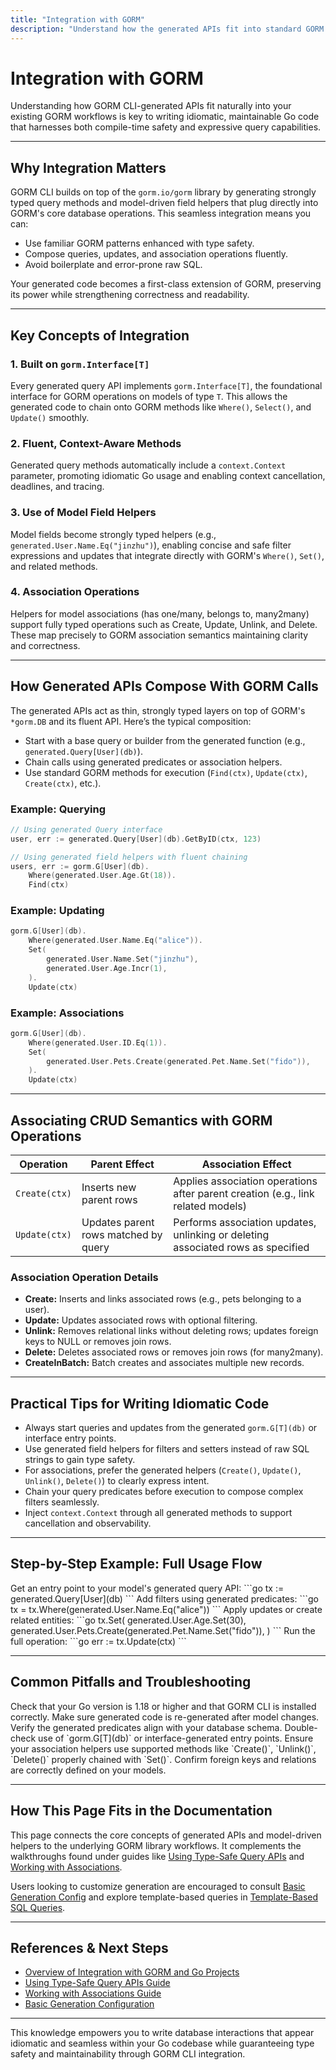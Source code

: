 ```yaml
---
title: "Integration with GORM"
description: "Understand how the generated APIs fit into standard GORM workflows. Learn how queries, updates, and association helpers are composed on top of `gorm.io/gorm` database operations, ensuring you write idiomatic, maintainable Go code."
---
```


# Integration with GORM

Understanding how GORM CLI-generated APIs fit naturally into your existing GORM workflows is key to writing idiomatic, maintainable Go code that harnesses both compile-time safety and expressive query capabilities.

---

## Why Integration Matters

GORM CLI builds on top of the `gorm.io/gorm` library by generating strongly typed query methods and model-driven field helpers that plug directly into GORM's core database operations. This seamless integration means you can: 

- Use familiar GORM patterns enhanced with type safety.
- Compose queries, updates, and association operations fluently.
- Avoid boilerplate and error-prone raw SQL.

Your generated code becomes a first-class extension of GORM, preserving its power while strengthening correctness and readability.

---

## Key Concepts of Integration

### 1. Built on `gorm.Interface[T]`

Every generated query API implements `gorm.Interface[T]`, the foundational interface for GORM operations on models of type `T`. This allows the generated code to chain onto GORM methods like `Where()`, `Select()`, and `Update()` smoothly.

### 2. Fluent, Context-Aware Methods

Generated query methods automatically include a `context.Context` parameter, promoting idiomatic Go usage and enabling context cancellation, deadlines, and tracing.

### 3. Use of Model Field Helpers

Model fields become strongly typed helpers (e.g., `generated.User.Name.Eq("jinzhu")`), enabling concise and safe filter expressions and updates that integrate directly with GORM's `Where()`, `Set()`, and related methods.

### 4. Association Operations

Helpers for model associations (has one/many, belongs to, many2many) support fully typed operations such as Create, Update, Unlink, and Delete. These map precisely to GORM association semantics maintaining clarity and correctness.

---

## How Generated APIs Compose With GORM Calls

The generated APIs act as thin, strongly typed layers on top of GORM's `*gorm.DB` and its fluent API. Here’s the typical composition:

- Start with a base query or builder from the generated function (e.g., `generated.Query[User](db)`).
- Chain calls using generated predicates or association helpers.
- Use standard GORM methods for execution (`Find(ctx)`, `Update(ctx)`, `Create(ctx)`, etc.).

### Example: Querying
```go
// Using generated Query interface
user, err := generated.Query[User](db).GetByID(ctx, 123)

// Using generated field helpers with fluent chaining
users, err := gorm.G[User](db).
	Where(generated.User.Age.Gt(18)).
	Find(ctx)
```

### Example: Updating
```go
gorm.G[User](db).
	Where(generated.User.Name.Eq("alice")).
	Set(
		generated.User.Name.Set("jinzhu"),
		generated.User.Age.Incr(1),
	).
	Update(ctx)
```

### Example: Associations
```go
gorm.G[User](db).
	Where(generated.User.ID.Eq(1)).
	Set(
		generated.User.Pets.Create(generated.Pet.Name.Set("fido")),
	).
	Update(ctx)
```

---

## Associating CRUD Semantics with GORM Operations

| Operation     | Parent Effect                        | Association Effect                           |
|---------------|------------------------------------|----------------------------------------------|
| `Create(ctx)` | Inserts new parent rows             | Applies association operations after parent creation (e.g., link related models) |
| `Update(ctx)` | Updates parent rows matched by query | Performs association updates, unlinking or deleting associated rows as specified  |

### Association Operation Details

- **Create:** Inserts and links associated rows (e.g., pets belonging to a user).
- **Update:** Updates associated rows with optional filtering.
- **Unlink:** Removes relational links without deleting rows; updates foreign keys to NULL or removes join rows.
- **Delete:** Deletes associated rows or removes join rows (for many2many).
- **CreateInBatch:** Batch creates and associates multiple new records.

---

## Practical Tips for Writing Idiomatic Code

- Always start queries and updates from the generated `gorm.G[T](db)` or interface entry points.
- Use generated field helpers for filters and setters instead of raw SQL strings to gain type safety.
- For associations, prefer the generated helpers (`Create()`, `Update()`, `Unlink()`, `Delete()`) to clearly express intent.
- Chain your query predicates before execution to compose complex filters seamlessly.
- Inject `context.Context` through all generated methods to support cancellation and observability.

---

## Step-by-Step Example: Full Usage Flow

<Steps>
<Step title="Step 1: Start with Generated Interface or Query API">
Get an entry point to your model's generated query API:
```go
tx := generated.Query[User](db)
```
</Step>
<Step title="Step 2: Compose Queries with Field Helpers">
Add filters using generated predicates:
```go
tx = tx.Where(generated.User.Name.Eq("alice"))
```
</Step>
<Step title="Step 3: Chain Updates Including Associations">
Apply updates or create related entities:
```go
tx.Set(
  generated.User.Age.Set(30),
  generated.User.Pets.Create(generated.Pet.Name.Set("fido")),
)
```
</Step>
<Step title="Step 4: Execute with Context">
Run the full operation:
```go
err := tx.Update(ctx)
```
</Step>
</Steps>

---

## Common Pitfalls and Troubleshooting

<AccordionGroup title="Troubleshooting Integration Issues">
<Accordion title="My generated code won't compile due to missing methods or types.">
Check that your Go version is 1.18 or higher and that GORM CLI is installed correctly. Make sure generated code is re-generated after model changes.
</Accordion>
<Accordion title="Queries return unexpected empty results when using generated helpers.">
Verify the generated predicates align with your database schema.
Double-check use of `gorm.G[T](db)` or interface-generated entry points.
</Accordion>
<Accordion title="Association operations don't have effect on related rows.">
Ensure your association helpers use supported methods like `Create()`, `Unlink()`, `Delete()` properly chained with `Set()`.
Confirm foreign keys and relations are correctly defined on your models.
</Accordion>
</AccordionGroup>

---

## How This Page Fits in the Documentation

This page connects the core concepts of generated APIs and model-driven helpers to the underlying GORM library workflows. It complements the walkthroughs found under guides like [Using Type-Safe Query APIs](/guides/getting-started-workflows/using-type-safe-queries) and [Working with Associations](/guides/advanced-usage-patterns/working-with-associations).

Users looking to customize generation are encouraged to consult [Basic Generation Config](/getting-started/optional-configuration/basic-configuration) and explore template-based queries in [Template-Based SQL Queries](/guides/advanced-usage-patterns/template-sql-queries).

---

## References & Next Steps

- [Overview of Integration with GORM and Go Projects](/overview/architecture-and-core-concepts/integration-with-gorm-and-go)
- [Using Type-Safe Query APIs Guide](/guides/getting-started-workflows/using-type-safe-queries)
- [Working with Associations Guide](/guides/advanced-usage-patterns/working-with-associations)
- [Basic Generation Configuration](/getting-started/optional-configuration/basic-configuration)

---

This knowledge empowers you to write database interactions that appear idiomatic and seamless within your Go codebase while guaranteeing type safety and maintainability through GORM CLI integration.
